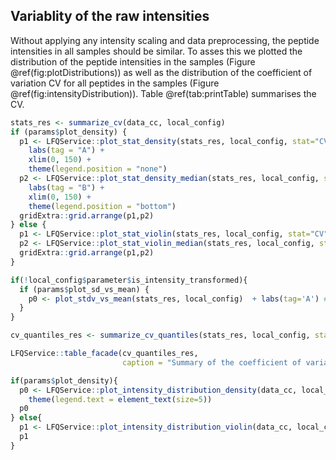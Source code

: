 ## Variablity of the raw intensities


Without applying any intensity scaling and data preprocessing, the peptide intensities in all samples should be similar. To asses this we plotted the distribution of the peptide intensities in the samples (Figure \@ref(fig:plotDistributions)) as well as the distribution of the coefficient of variation CV for all peptides in the samples (Figure \@ref(fig:intensityDistribution)). Table \@ref(tab:printTable) summarises the CV.

```r
stats_res <- summarize_cv(data_cc, local_config)
if (params$plot_density) {
  p1 <- LFQService::plot_stat_density(stats_res, local_config, stat="CV") + 
    labs(tag = "A") + 
    xlim(0, 150) +
    theme(legend.position = "none")
  p2 <- LFQService::plot_stat_density_median(stats_res, local_config, stat="CV") + 
    labs(tag = "B") + 
    xlim(0, 150) +
    theme(legend.position = "bottom")
  gridExtra::grid.arrange(p1,p2)
} else {
  p1 <- LFQService::plot_stat_violin(stats_res, local_config, stat="CV") + labs(tag='A')
  p2 <- LFQService::plot_stat_violin_median(stats_res, local_config, stat="CV") + labs(tag='B')
  gridExtra::grid.arrange(p1,p2)
}
```

```r
if(!local_config$parameter$is_intensity_transformed){
  if (params$plot_sd_vs_mean) {
    p0 <- plot_stdv_vs_mean(stats_res, local_config)  + labs(tag='A') # takes to long to plot.
  }
}
```


```r
cv_quantiles_res <- summarize_cv_quantiles(stats_res, local_config, stats="CV",probs = c(0.5, 0.6, 0.7, 0.8, 0.9))$wide
```


```r
LFQService::table_facade(cv_quantiles_res,
                         caption = "Summary of the coefficient of variation (CV) at the 50th, 60th, 70th, 80th and 90th percentile.")


```

```r
if(params$plot_density){
  p0 <- LFQService::plot_intensity_distribution_density(data_cc, local_config) + 
    theme(legend.text = element_text(size=5))
  p0
} else{
  p1 <- LFQService::plot_intensity_distribution_violin(data_cc, local_config)
  p1
}

```
